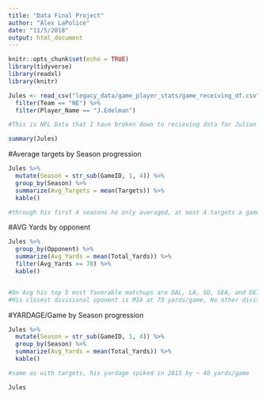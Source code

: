 ```yaml
---
title: "Data Final Project"
author: "Alex LaPolice"
date: "11/5/2018"
output: html_document
---
```


```r
knitr::opts_chunk$set(echo = TRUE)
library(tidyverse)
library(readxl)
library(knitr)


```


```r


Jules <- read_csv("legacy_data/game_player_stats/game_receiving_df.csv") %>%
  filter(Team == "NE") %>%
  filter(Player_Name == "J.Edelman") 

#This is NFL Data that I have broken down to recieving data for Julian Edelman on the New England Patriots. I would like to explore something that involves how Julian Edelman's success effects the succes of the team as a whole. 
```


```r
summary(Jules)
```

#Average targets by Season progression
```r
Jules %>%
  mutate(Season = str_sub(GameID, 1, 4)) %>%
  group_by(Season) %>%
  summarize(Avg_Targets = mean(Targets)) %>%
  kable()

#through his first 4 seasons he only averaged, at most 4 targets a game, but since 2013 he has averaged at least 9 targets/game demonstrating progression and potentially an improved confidence from Brady
```
#AVG Yards by opponent
```r
Jules %>%
  group_by(Opponent) %>%
  summarize(Avg_Yards = mean(Total_Yards)) %>%
  filter(Avg_Yards >= 70) %>%
  kable()


#On Avg his top 5 most favorable matchups are DAL, LA, SD, SEA, and DET
#His closest divisional oponent is MIA at 73 yards/game, No other divisional opponents in tops 10
```


#YARDAGE/Game by Season progression
```r
Jules %>%
  mutate(Season = str_sub(GameID, 1, 4)) %>%
  group_by(Season) %>%
  summarize(Avg_Yards = mean(Total_Yards)) %>%
  kable()

#same as with targets, his yardage spiked in 2013 by ~ 40 yards/game

```

```r
Jules
```

